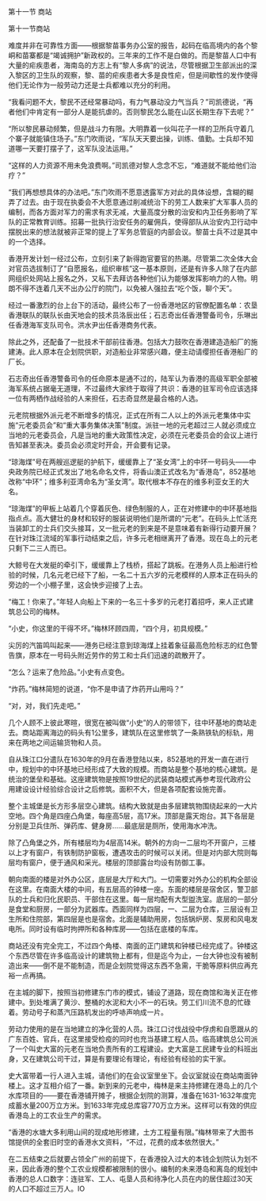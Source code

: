 

第十一节 商站

第十一节商站

难度并非在可靠性方面――根据黎苗事务办公室的报告，起码在临高境内的各个黎峒和苗寨都是“竭诚拥护”新政权的。三年来的工作不是白做的。而是黎苗人口中有大量的疟疾患者，海南岛的方志上有“黎人多病”的说法，尽管根据卫生部派出的深入黎区的卫生队的观察，黎、苗的疟疾患者大多是良性疟，但是间歇性的发作使得他们无论作为一般劳动力还是士兵都难以充分的利用。

“我看问题不大，黎民不还经常暴动吗，有力气暴动没力气当兵？”司凯德说，“再者他们中肯定有一部分人是能抗虐的。否则黎民怎么能在山区长期生存下去呢？”

“所以黎民暴动频繁，但是战斗力有限。大明靠着一伙叫花子一样的卫所兵守着几个寨子就能镇住场子。”东门吹雨说，“军队天天要出操，训练、值勤。士兵却不知道哪一天要打摆子了，这军队没法运用。”

“这样的人力资源不用未免浪费啊。”司凯德对黎人念念不忘，“难道就不能给他们治疗？”

“我们再想想具体的办法吧。”东门吹雨不愿意透露军方对此的具体设想，含糊的糊弄了过去。由于现在执委会不大愿意通过削减统治下的劳工人数来扩大军事人员的编制，而各方面对军力的需求有求无减，大量高度分散的治安和内卫任务影响了军队的正常教育训练。招募一批执行治安任务的雇佣兵，使得部队从治安内卫行动中摆脱出来的想法就被非正常的提上了军务总管庭的内部会议。黎苗士兵不过是其中的一个选择。

香港开发计划一经过公布，立刻引来了新得跑官要官的热潮。尽管第二次全体大会对官员选拔制订了“自愿报名，组织审核”这一基本原则，还是有许多人除了在内部网组织处网站上报名之外，又私下去拜访各种他们认为能够发挥影响力的人物。明朗不得不连着几天不出办公厅的院门，以免被人强拉去“吃个饭，聊个天”。

经过一番激烈的台上台下的活动，最终公布了一份香港地区的官僚配置名单：农垦香港联队的联队长由天地会的技术员洛辰出任；石志奇出任香港警备司令，乐琳出任香港海军支队司令。洪水尹出任香港商务代表。

除此之外，还配备了一批技术干部前往香港。包括大力鼓吹在香港建造造船厂的施建涛。此人原本在企划院供职，对造船业非常感兴趣，便主动请缨担任香港船厂的厂长。

石志奇出任香港警备司令的任命原本是通不过的，陆军认为香港的高级军职全部被海军系统占据毫无道理，不过最终大家终于取得了共识：香港的驻军司令应该选择一位有两栖作战经验的人来担任，石志奇显然是最合格的人选。

元老院根据外派元老不断增多的情况，正式在所有二人以上的外派元老集体中实施“元老委员会”和“重大事务集体决策”制度。派驻一地的元老超过三人就必须成立当地的元老委员会，凡是当地的重大政策性决定，必须在元老委员会的会议上进行告知甚至表决。委员会必须定时开会，开会要有记录。

“琼海煤”号在两艘巡逻艇的护航下，缓缓靠上了“圣女湾”上的中环一号码头――中央政务院已经正式发出了地名命名文件，将香山澳正式改名为“香港岛”，852基地改称“中环”；维多利亚湾命名为“圣女湾”。取代根本不存在的维多利亚女王的大名。

“琼海煤”的甲板上站着几个穿着灰色、绿色制服的人，正在对修建中的中环基地指指点点。高大健壮的身材和较好的服装说明他们是所谓的“元老”。在码头上忙活充当装卸工的士兵们交头接耳，又一批元老的到来是不是意味着有新得行动要开展？在针对珠江流域的军事行动结束之后，许多元老相继离开了香港。现在岛上的元老只剩下二三人而已。

大鲸号在大发艇的牵引下，缓缓靠上了栈桥，搭起了跳板。在港务人员上船进行检验的时候，几名元老已经下了船，一名二十五六岁的元老模样的人原本正在码头的旁边的一个小棚子里，这会快步迎接了上去。

“梅工！你来了。”年轻人向船上下来的一名三十多岁的元老打着招呼，来人正式建筑总公司的梅林。

“小史，你这里的干得不坏。”梅林环顾四周，“四个月，初具规模。”

尖厉的汽笛鸣叫起来――港务已经注意到琼海煤上挂着象征最高危险标志的红色警告旗，原本在一号码头附近劳作的劳工和士兵们迅速的疏散开了。

“怎么？运来了危险品。”小史有点变色。

“炸药。”梅林简短的说道，“你不是申请了炸药开山用吗？”

“对，对，我们先走吧。”

几个人顾不上彼此寒暄，很宽在被叫做“小史”的人的带领下，往中环基地的商站走去。商站距离海边的码头有1公里多，建筑队在这里修筑了一条熟铁轨的标轨，用来在两地之间运输货物和人员。

自从珠江口分遣队在1630年的9月在香港登陆以来，852基地的开发一直在进行中，规划中的中环基地已经形成了大致的规模。而商站是整个基地的核心建筑。是统治的堡垒和基础。这座建筑物是按照19世纪的武装商站模式再参考现代政府公用建设设计经验综合设计之后修筑。面积不大，但是各项配套设施完善。

整个主城堡是长方形多层空心建筑。结构大致就是由多层建筑物围绕起来的一大片空地。四个角是四座凸角堡，每座高5层，高17米。顶部是露天炮台。其下各层是分别是卫兵住所、弹药库、健身房……最底层是厕所，使用海水冲洗。

除了凸角堡之外，所有楼层均为4层高14米。朝外的方向一二层均不开窗户，三楼以上才有窗户，有铁制防护窗板，遭遇攻击的时候可以关闭。但是对内部大院则每层均有窗户，便于通风和采光。楼层的顶部露台均设有防御工事。

朝向南面的楼是对外办公区，底层是大厅和大门。一切需要对外办公的机构全部设在这里。在南面大楼的中间，有五层高的钟楼一座。东面的楼层是宿舍区，警卫部队的士兵和归化民职员、干部住在这里。每一层均配有大型盥洗室。底层的一部分是食堂和厨房，一部分为武器库。西面同样为四层，一、二层为仓库，三层设有卫生所和住院部，第四层是也是宿舍。北面是辅助用房，包括锅炉房、泵房和风电发电所。同时设有临时拘押所和各种库房――包括在底楼的车库。

商站还没有完全完工，不过四个角楼、南面的正门建筑和钟楼已经完成了。钟楼这个东西尽管在许多临高设计的建筑物上都有，但是迄今为止，一台大钟也没有被制造出来――倒不是不能制造，而是企划院觉得这东西不急需，干脆等原料供应再充裕一点再搞。

在主城的脚下，按照当初修建东门市的模式，铺设了道路，现在商馆和海关正在修建中。到处堆满了黄沙、整桶的水泥和大小不一的石块。劳工们川流不息的忙碌着。劳动号子和蒸汽压路机发出的呼哧声响成一片。

劳动力使用的是在当地建立的净化营的人员。珠江口讨伐战役中俘虏和自愿跟从的广东百姓、官兵，在这里接受检疫的同时也充当基建工程人员。临高建筑总公司派了一个叫史大富的元老在当地负责所有的工程建设。史大富是工民建专业的科班出身，又在建筑公司干过，算是有要理论有理论，有经验有经验的实干家。

史大富带着一行人进入主城，请他们的在会议室里坐下。会议室就设在商站南面钟楼上。这才互相介绍了一番。新到来的元老中，梅林是来主持修建在港岛上的几个水库项目的――要在香港铺开摊子，根据企划院的测算，准备在1631-1632年度完成蓄水量200万立方米。到1633年完成总库容770万立方米。这样可以有效的供应香港岛上的工农业生产的需求。

“香港的水塘大多利用山间的现成地形修建，土方工程量有限。”梅林带来了大图书馆提供的全套旧时空的香港水文资料，“不过，花费的成本依然很大。”

在二五结束之后就要占领全广州的前提下，在香港投入过大的本钱企划院认为划不来，因此香港的整个工农业规模都被限制的很小。编制的未来港岛和离岛的规划中香港的总人口数字：连驻军、工人、屯垦人员和待净化人员在内的居住超过30天的人口不超过三万人。IO

